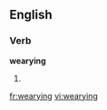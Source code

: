 ==English==

===Verb===
'''wearying'''

# {{present participle of|weary}}

[[fr:wearying]]
[[vi:wearying]]